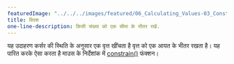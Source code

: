 ---
featuredImage: "../../../images/featured/06_Calculating_Values-03_Constrain-thumbnail.png"
title: विवश
one-line-description: किसी संख्या को एक सीमा के भीतर रखें.
---

यह उदाहरण कर्सर की स्थिति के अनुसार एक वृत्त खींचता है
वृत्त को एक आयत के भीतर रखता है। यह पारित करके ऐसा करता है
माउस के निर्देशांक में
<a href='https://p5js.org/reference/#/p5/constrain' target='_blank'>constrain()</a>
फंक्शन।
